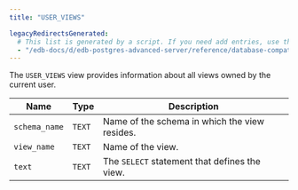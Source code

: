 ```yaml
---
title: "USER_VIEWS"

legacyRedirectsGenerated:
  # This list is generated by a script. If you need add entries, use the `legacyRedirects` key.
  - "/edb-docs/d/edb-postgres-advanced-server/reference/database-compatibility-for-oracle-developers-reference-guide/12/Database_Compatibility_for_Oracle_Developers_Reference_Guide.1.198.html"
---
```


<div id="user_views" class="registered_link"></div>

The `USER_VIEWS` view provides information about all views owned by the current user.

| Name          | Type   | Description                                   |
| ------------- | ------ | --------------------------------------------- |
| `schema_name` | `TEXT` | Name of the schema in which the view resides. |
| `view_name`   | `TEXT` | Name of the view.                             |
| `text`        | `TEXT` | The `SELECT` statement that defines the view. |
